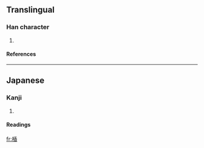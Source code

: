 ==Translingual==
===Han character===
{{Han char|rn=75|rad=木|as=09|sn=13|four=|canj=木竹木日 (DHDA)}}
# {{defn|Han|sort=木09}}
====References====
{{Han ref|kx=0542.191|dkj=15215|dj=0930.220|hdz=21250.141|uh=697F|ud=27007}}

----
==Japanese==
===Kanji===
{{ja-kanji|grade=|rs=木09}}
# {{defn|Japanese}} 
====Readings====
{{ja-readings|on=|kun=[[かつら]] (katsura)}}

[[fr:楿]]